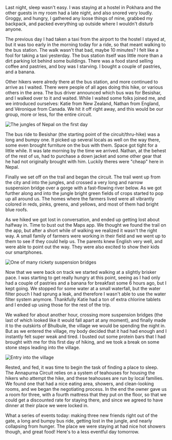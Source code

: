 Last night, sleep wasn't easy. I was staying at a hostel in Pokhara and the
other guests in my room had a late night, and also snored very loudly. Groggy,
and hungry, I gathered any loose things of mine, grabbed my backpack, and
packed everything up outside where I wouldn't disturb anyone.

<Stats gain="2131" loss="751" miles="9.1" steps="32852" />

The previous day I had taken a taxi from the airport to the hostel I stayed at,
but it was too early in the morning today for a ride, so that meant walking to
the bus station. The walk wasn't that bad, maybe 10 minutes? I felt like a fool
for taking a taxi yesterday. The bus station itself was little more than a dirt
parking lot behind some buildings. There was a food stand selling coffee and
pastries, and boy was I starving. I bought a couple of pastries, and a banana.

Other hikers were alredy there at the bus station, and more continued to arrive
as I waited. There were people of all ages doing this hike, or various others
in the area. The bus driver announced which bus was for Besishar, and I walked
over to it and waited. While I waited some folks joined me, and we introduced
ourselves: Katie from New Zealand, Nathan from England, and Véronique from
Canada. We hit it off right away, and this would be our group, more or less, for
the entire circuit.

![The jungles of Nepal on the first day](2019/10/19/51d4bc23-b300-4b68-a773-5d83e2b283c7.jpeg)

The bus ride to Besishar (the starting point of the circuit/thru-hike) was a
long and bumpy one. It picked up several locals as well on the way there, some
even brought furniture on the bus with them. Space got tight for a little while.
It was late morning by the time we arrived. Nathan, at the behest of the rest
of us, had to purchase a down jacket and some other gear that he had not
originally brought with him. Luckily theres were "cheap" here in Nepal.

Finally we set off on the trail and began the circuit. The trail went up from
the city and into the jungles, and crossed a very long and narrow suspension
bridge over a gorge with a fast-flowing river below. As we got further along
and into the jungle bright green fields of crops started to pop up all around us.
The homes where the farmers lived were all vibrantly colored in reds, pinks,
greens, and yellows, and most of them had bright blue roofs.

As we hiked we got lost in conversation, and ended up getting lost about
halfway in. Time to bust out the Maps app. We thought we found the trail
on the app, but after a short while of walking we realized it wasn't the right
way. A small family of farmers were working in their field and we went up to
them to see if they could help us. The parents knew English very well, and were
able to point out the way. They were also excited to show their kids our
smartphones.

![One of many rickety suspension bridges](2019/10/19/741e7c4c-823d-419b-bb74-b9ac667fcc13.jpeg)

Now that we were back on track we started walking at a slightly brisker pace. I
was starting to get really hungry at this point, seeing as I had only had a
couple of pastries and a banana for breakfast some 6 hours ago, but I kept
going. We stopped for some water at a small waterfall, but the water filter
pouch I had sprung a leak, and therefore I wasn't able to use the water filter
system anymore. Thankfully Katie had a ton of extra chlorine tablets and I ended
up using those for the rest of the trip.

We walked for about another hour, crossing more suspension bridges (the last of
which looked like it would fall apart at any moment), and finally made it to the
outskirts of Bhulbule, the village we would be spending the night in. But as we
entered the village, my body decided that it had had enough and I instantly felt
super weak and tired. I busted out some protein bars that I had brought with me
for this first day of hiking, and we took a break on some stone steps leading
into the village.

![Entry into the village](2019/10/19/7249e9e9-47d0-4fde-8cda-c579801f7a4b.jpeg)

Rested, and fed, it was time to begin the task of finding a place to sleep.
The Annapurna Circuit relies on a system of teahouses for housing the hikers who
attempt the hike, and these teahouses are run by local families. We found one
that had a nice eating area, showers, and clean-looking rooms, and we began
the negotiating process. In the end the owner gave us a room for three, with a
fourth mattress that they put on the floor, so that we could get a discounted
rate for staying there, and since we agreed to have dinner at their place we
were locked in.

What a series of events today: making three new friends right out of the gate,
a long and bumpy bus ride, getting lost in the jungle, and nearly collapsing
from hunger. The place we were staying at had nice hot showers though, and
great food! Here's to a less eventful day tomorrow.
